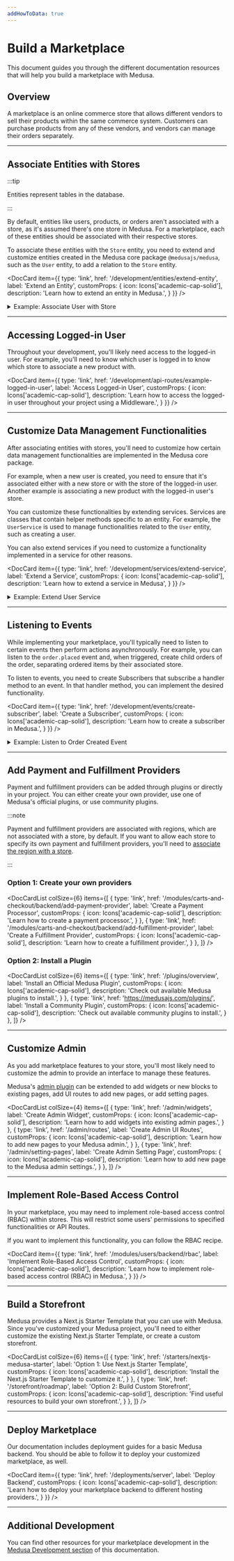 ```yaml
---
addHowToData: true
---
```



# Build a Marketplace

This document guides you through the different documentation resources that will help you build a marketplace with Medusa.

## Overview

A marketplace is an online commerce store that allows different vendors to sell their products within the same commerce system. Customers can purchase products from any of these vendors, and vendors can manage their orders separately.

<LearningPath pathName="marketplace" />

---

## Associate Entities with Stores

:::tip

Entities represent tables in the database.

:::

By default, entities like users, products, or orders aren't associated with a store, as it's assumed there's one store in Medusa. For a marketplace, each of these entities should be associated with their respective stores.

To associate these entities with the `Store` entity, you need to extend and customize entities created in the Medusa core package `@medusajs/medusa`, such as the `User` entity, to add a relation to the `Store` entity.

<DocCard item={{
  type: 'link',
  href: '/development/entities/extend-entity',
  label: 'Extend an Entity',
  customProps: {
    icon: Icons['academic-cap-solid'],
    description: 'Learn how to extend an entity in Medusa.',
  }
}} />

<Details>
  <Summary>Example: Associate User with Store</Summary>
  For example, to associate the `User` entity with the `Store` entity, create the file `src/models/user.ts` with the following content:

  ```ts title=src/models/user.ts
  import { 
    Column,
    Entity,
    Index,
    JoinColumn,
    ManyToOne,
  } from "typeorm"
  import {
    User as MedusaUser,
  } from "@medusajs/medusa"
  import { Store } from "./store"

  @Entity()
  export class User extends MedusaUser {
    @Index("UserStoreId")
    @Column({ nullable: true })
    store_id?: string

    @ManyToOne(() => Store, (store) => store.members)
    @JoinColumn({ name: "store_id", referencedColumnName: "id" })
    store?: Store
  }
  ```

  Then, you need to extend the `UserRepository` to point to your extended entity. To do that, create the file `src/repositories/user.ts` with the following content:

  ```ts title=src/repositories/user.ts
  import { User } from "../models/user"
  import { 
    dataSource,
  } from "@medusajs/medusa/dist/loaders/database"
  import {
    UserRepository as MedusaUserRepository,
  } from "@medusajs/medusa/dist/repositories/user"

  export const UserRepository = dataSource
    .getRepository(User)
    .extend({
      ...Object.assign(
        MedusaUserRepository, 
        { target: User }
      ),
    })

  export default UserRepository
  ```

  Next, you need to create a migration that reflects the changes on the `User` entity in your database. To do that, run the following command to create a migration file:

  ```bash
  npx typeorm migration:create src/migrations/add-user-store-id
  ```

  This creates a file in the `src/migrations` directory of the format `<TIMESTAMP>_add-user-store-id.ts`. Replace the `up` and `down` methods in that file with the methods here:

  ```ts title=src/migrations/<TIMESTAMP>_add-user-store-id.ts
  // ...

  export class AddUserStoreId1681287255173 
    implements MigrationInterface {
      // ...

      public async up(queryRunner: QueryRunner): Promise<void> {
          await queryRunner.query(
            `ALTER TABLE "user" ADD "store_id" character varying`
          )
          await queryRunner.query(
            `CREATE INDEX "UserStoreId" ON "user" ("store_id")`
          )
      }

      public async down(queryRunner: QueryRunner): Promise<void> {
          await queryRunner.query(
            `DROP INDEX "public"."UserStoreId"`
          )
          await queryRunner.query(
            `ALTER TABLE "user" DROP COLUMN "store_id"`
          )
      }

  }
  ```

  Finally, to reflect these changes and start using them, `build` your changes and run migrations with the following commands:

  ```bash npm2yarn
  npm run build
  npx medusa migrations run
  ```

  You can extend other entities in a similar manner to associate them with a store.
</Details>

---

## Accessing Logged-in User

Throughout your development, you'll likely need access to the logged-in user. For example, you'll need to know which user is logged in to know which store to associate a new product with.

<DocCard item={{
  type: 'link',
  href: '/development/api-routes/example-logged-in-user',
  label: 'Access Logged-in User',
  customProps: {
    icon: Icons['academic-cap-solid'],
    description: 'Learn how to access the logged-in user throughout your project using a Middleware.',
  }
}} />

---

## Customize Data Management Functionalities

After associating entities with stores, you'll need to customize how certain data management functionalities are implemented in the Medusa core package.

For example, when a new user is created, you need to ensure that it's associated either with a new store or with the store of the logged-in user. Another example is associating a new product with the logged-in user's store.

You can customize these functionalities by extending services. Services are classes that contain helper methods specific to an entity. For example, the `UserService` is used to manage functionalities related to the `User` entity, such as creating a user.

You can also extend services if you need to customize a functionality implemented in a service for other reasons.

<DocCard item={{
  type: 'link',
  href: '/development/services/extend-service',
  label: 'Extend a Service',
  customProps: {
    icon: Icons['academic-cap-solid'],
    description: 'Learn how to extend a service in Medusa',
  }
}} />

<Details>
  <Summary>Example: Extend User Service</Summary>
  You can extend the user service to change how the `create` method is implemented.

  To extend the user service, create the file `src/services/user.ts` with the following content:

<!-- eslint-disable prefer-rest-params -->

  ```ts title=src/services/user.ts
  import { Lifetime } from "awilix"
  import { 
    UserService as MedusaUserService,
  } from "@medusajs/medusa"
  import { User } from "../models/user"
  import { 
    CreateUserInput as MedusaCreateUserInput,
  } from "@medusajs/medusa/dist/types/user"
  import StoreRepository from "../repositories/store"

  type CreateUserInput = {
    store_id?: string
  } & MedusaCreateUserInput

  class UserService extends MedusaUserService {
    static LIFE_TIME = Lifetime.SCOPED
    protected readonly loggedInUser_: User | null
    protected readonly storeRepository_: typeof StoreRepository

    constructor(container, options) {
      super(...arguments)
      this.storeRepository_ = container.storeRepository

      try {
        this.loggedInUser_ = container.loggedInUser
      } catch (e) {
        // avoid errors when backend first runs
      }
    }

    async create(
      user: CreateUserInput,
      password: string
    ): Promise<User> {
      if (!user.store_id) {
        const storeRepo = this.manager_.withRepository(
          this.storeRepository_
        )
        let newStore = storeRepo.create()
        newStore = await storeRepo.save(newStore)
        user.store_id = newStore.id
      }

      return await super.create(user, password)
    }
  }

  export default UserService
  ```

  In the `create` method of this extended service, you create a new store if the user being created doesn't have a store associated with it.

  You can then test out your customization by running the `build` command and starting the backend:

  ```bash
  npm run build
  npx medusa develop
  ```

</Details>

---

## Listening to Events

While implementing your marketplace, you'll typically need to listen to certain events then perform actions asynchronously. For example, you can listen to the `order.placed` event and, when triggered, create child orders of the order, separating ordered items by their associated store.

To listen to events, you need to create Subscribers that subscribe a handler method to an event. In that handler method, you can implement the desired functionality.

<DocCard item={{
  type: 'link',
  href: '/development/events/create-subscriber',
  label: 'Create a Subscriber',
  customProps: {
    icon: Icons['academic-cap-solid'],
    description: 'Learn how to create a subscriber in Medusa.',
  }
}} />

<Details>
  <Summary>Example: Listen to Order Created Event</Summary>
  To listen to the `order.placed` event, create the file `src/subscribers/orderNotifier.ts` with the following content:

  ```ts title=src/subscribers/orderNotifier.ts
  class OrderNotifierSubscriber {
    constructor({ eventBusService }) {
      eventBusService.subscribe("order.placed", this.handleOrder)
    }

    handleOrder = async (data) => {
      // TODO perform functionality
    }
  }

  export default OrderNotifierSubscriber
  ```

  This subscribes the `handleOrder` method to be executed whenever the `order.placed` event is emitted.

  You can then test out your subscriber by running the `build` command and starting the backend:

  ```bash
  npm run build
  npx medusa develop
  ```

</Details>

---

## Add Payment and Fulfillment Providers

Payment and fulfillment providers can be added through plugins or directly in your project. You can either create your own provider, use one of Medusa's official plugins, or use community plugins.

:::note

Payment and fulfillment providers are associated with regions, which are not associated with a store, by default. If you want to allow each store to specify its own payment and fulfillment providers, you'll need to [associate the region with a store](#associate-entities-with-stores).

:::

### Option 1: Create your own providers

<DocCardList colSize={6} items={[
  {
    type: 'link',
    href: '/modules/carts-and-checkout/backend/add-payment-provider',
    label: 'Create a Payment Processor',
    customProps: {
      icon: Icons['academic-cap-solid'],
      description: 'Learn how to create a payment processor.',
    }
  },
  {
    type: 'link',
    href: '/modules/carts-and-checkout/backend/add-fulfillment-provider',
    label: 'Create a Fulfillment Provider',
    customProps: {
      icon: Icons['academic-cap-solid'],
      description: 'Learn how to create a fulfillment provider.',
    }
  },
]} />

### Option 2: Install a Plugin

<DocCardList colSize={6} items={[
  {
    type: 'link',
    href: '/plugins/overview',
    label: 'Install an Official Medusa Plugin',
    customProps: {
      icon: Icons['academic-cap-solid'],
      description: 'Check out available Medusa plugins to install.',
    }
  },
  {
    type: 'link',
    href: 'https://medusajs.com/plugins/',
    label: 'Install a Community Plugin',
    customProps: {
      icon: Icons['academic-cap-solid'],
      description: 'Check out available community plugins to install.',
    }
  },
]} />

---

## Customize Admin

As you add marketplace features to your store, you'll most likely need to customize the admin to provide an interface to manage these features.

Medusa's [admin plugin](../admin/quickstart.mdx) can be extended to add widgets or new blocks to existing pages, add UI routes to add new pages, or add setting pages.

<DocCardList colSize={4} items={[
  {
    type: 'link',
    href: '/admin/widgets',
    label: 'Create Admin Widget',
    customProps: {
      icon: Icons['academic-cap-solid'],
      description: 'Learn how to add widgets into existing admin pages.',
    }
  },
  {
    type: 'link',
    href: '/admin/routes',
    label: 'Create Admin UI Routes',
    customProps: {
      icon: Icons['academic-cap-solid'],
      description: 'Learn how to add new pages to your Medusa admin.',
    }
  },
  {
    type: 'link',
    href: '/admin/setting-pages',
    label: 'Create Admin Setting Page',
    customProps: {
      icon: Icons['academic-cap-solid'],
      description: 'Learn how to add new page to the Medusa admin settings.',
    }
  },
]} />

---

## Implement Role-Based Access Control

In your marketplace, you may need to implement role-based access control (RBAC) within stores. This will restrict some users' permissions to specified functionalities or API Routes.

If you want to implement this functionality, you can follow the RBAC recipe.

<DocCard item={{
  type: 'link',
  href: '/modules/users/backend/rbac',
  label: 'Implement Role-Based Access Control',
  customProps: {
    icon: Icons['academic-cap-solid'],
    description: 'Learn how to implement role-based access control (RBAC) in Medusa.',
  }
}} />

---

## Build a Storefront

Medusa provides a Next.js Starter Template that you can use with Medusa. Since you've customized your Medusa project, you'll need to either customize the existing Next.js Starter Template, or create a custom storefront.

<DocCardList colSize={6} items={[
  {
    type: 'link',
    href: '/starters/nextjs-medusa-starter',
    label: 'Option 1: Use Next.js Starter Template',
    customProps: {
      icon: Icons['academic-cap-solid'],
      description: 'Install the Next.js Starter Template to customize it.',
    }
  },
  {
    type: 'link',
    href: '/storefront/roadmap',
    label: 'Option 2: Build Custom Storefront',
    customProps: {
      icon: Icons['academic-cap-solid'],
      description: 'Find useful resources to build your own storefront.',
    }
  },
]} />

---

## Deploy Marketplace

Our documentation includes deployment guides for a basic Medusa backend. You should be able to follow it to deploy your customized marketplace, as well.

<DocCard item={{
  type: 'link',
  href: '/deployments/server',
  label: 'Deploy Backend',
  customProps: {
    icon: Icons['academic-cap-solid'],
    description: 'Learn how to deploy your marketplace backend to different hosting providers.',
  }
}} />

---

## Additional Development

You can find other resources for your marketplace development in the [Medusa Development section](../development/overview.mdx) of this documentation.
